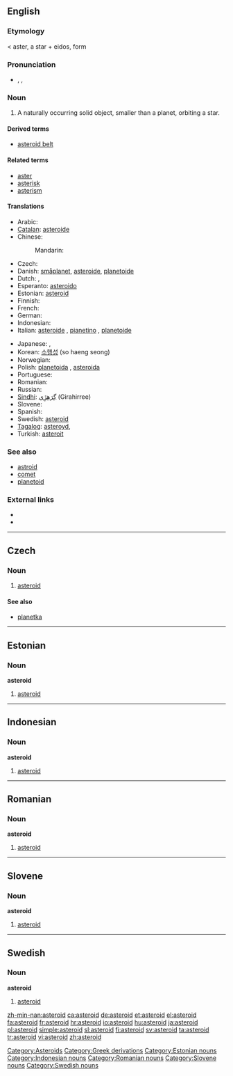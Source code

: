 {{also|Asteroid}}
==English==

===Etymology===
< {{etyl|grc}} aster, a star + eidos, form

===Pronunciation===
* {{enPR|ăs'tə-roid"}}, {{IPA|/ˈæstəroɪd/}}, {{SAMPA|/"{st@%roId/}}

===Noun===
{{wikipedia}}
{{en-noun}}

# {{astronomy}} A naturally occurring solid object, smaller than a planet, orbiting a star.

====Derived terms====
* [[asteroid belt]]

====Related terms====
* [[aster]]
* [[asterisk]]
* [[asterism]]

====Translations====
{{trans-top|astronomy}}
* Arabic: {{t|ar|كويكب|m|tr=kuwaykib|sc=Arab}}
* [[Catalan]]: [[asteroide#Catalan|asteroide]]
* Chinese:
*: Mandarin: {{t|zh|小行星|tr=xiǎoxíngxīng|sc=Hani}}
* Czech: {{t-|cs|asteroid}}
* Danish: [[småplanet]], [[asteroide#Danish|asteroide]], [[planetoide#Danish|planetoide]]
* Dutch: {{t+|nl|asteroïde}}, {{t+|nl|planetoïde}}
* Esperanto: [[asteroido]]
* Estonian: [[#English|asteroid]]
* Finnish: {{t-|fi|asteroidi}}
* French: {{t+|fr|astéroïde|m}}
* German: {{t+|de|Asteroid|m}}
* Indonesian: {{t-|id|asteroid|xs=Indonesian}}
* Italian: [[asteroide#Italian|asteroide]] {{m}}, [[pianetino]] {{m}}, [[planetoide#Italian|planetoide]]
{{trans-mid}}
* Japanese: {{t|ja|小惑星|tr=しょうわくせい, shōwakusei|sc=Jpan}},  {{t|ja|星状体|tr=せいじょうたい, shōwakutai|sc=Jpan}}
* Korean: [[소행성]] (so haeng seong)
* Norwegian: {{t-|no|asteroide}}
* Polish: [[planetoida]] {{f}}, [[asteroida]] {{n}}
* Portuguese: {{t-|pt|asteróide|m}}
* Romanian: {{t-|ro|asteroid|m}}
* Russian: {{t|ru|астероид|m|tr=asteróid|sc=Cyrl}}
* [[Sindhi]]: [[گِرَھِڙِي]] (Girahirree) {{f}}
* Slovene: {{t+|sl|asteroid|m}}
* Spanish: {{t+|es|asteroide|m}}
* Swedish: [[#English|asteroid]] {{c}}
* [[Tagalog]]: [[asteroyd]],  {{t|tl|bulalakaw}}
* Turkish: [[asteroit]]
{{trans-bottom}}

===See also===
* [[astroid]]
* [[comet]]
* [[planetoid]]

===External links===
* {{R:Webster 1913}}
* {{R:Century 1911}}

[[Category:Asteroids]]
[[Category:Greek derivations]]

----

==Czech==

===Noun===
{{cs-noun|g=m}}

# [[#English|asteroid]]

====See also====
* [[planetka]] {{f}}

----

==Estonian==

===Noun===
'''asteroid'''

# [[#English|asteroid]]

[[Category:Estonian nouns]]

----

==Indonesian==

===Noun===
'''asteroid'''

# [[#English|asteroid]]

[[Category:Indonesian nouns]]

----

==Romanian==

===Noun===
'''asteroid'''

# [[#English|asteroid]]

[[Category:Romanian nouns]]

----

==Slovene==

===Noun===
'''asteroid'''

# [[#English|asteroid]]

[[Category:Slovene nouns]]

----

==Swedish==

===Noun===
'''asteroid''' {{c}}

# [[#English|asteroid]]

[[Category:Swedish nouns]]

[[zh-min-nan:asteroid]]
[[ca:asteroid]]
[[de:asteroid]]
[[et:asteroid]]
[[el:asteroid]]
[[fa:asteroid]]
[[fr:asteroid]]
[[hr:asteroid]]
[[io:asteroid]]
[[hu:asteroid]]
[[ja:asteroid]]
[[pl:asteroid]]
[[simple:asteroid]]
[[sl:asteroid]]
[[fi:asteroid]]
[[sv:asteroid]]
[[ta:asteroid]]
[[tr:asteroid]]
[[vi:asteroid]]
[[zh:asteroid]]